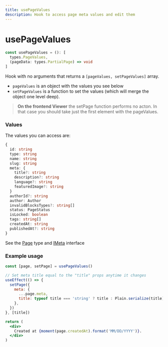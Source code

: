 ```yaml
---
title: usePageValues
description: Hook to access page meta values and edit them
---
```


# usePageValues

```ts
const usePageValues = (): [
  types.PageValues,
  (pageData: types.PartialPage) => void
]
```

Hook with no arguments that returns a `[pageValues, setPageValues]` array.

- `pageValues` is an object with the values you see below
- `setPageValues` is a function to set the values (which will merge the object one level deep).

> **On the frontend Viewer** the setPage function performs no acton. In that case you should take just the first element with the pageValues.

### Values

The values you can access are:

```ts
{
  id: string
  type: string
  name: string
  slug: string
  meta: {
    title?: string
    description?: string
    language?: string
    featuredImage?: string
  }
  authorId?: string
  author: Author
  invalidBlocksTypes?: string[]
  status: PageStatus
  isLocked: boolean
  tags: string[]
  createdAt: string
  publishedAt?: string
}
```

See the [Page](/api-reference/types/types#page) type and [IMeta](/api-reference/types/interfaces#imeta) interface

### Example usage

```jsx
const [page, setPage] = usePageValues()

// Set meta title equal to the "title" props anytime it changes
useEffect(() => {
  setPage({
    meta: {
      ...page.meta,
      title: typeof title === 'string' ? title : Plain.serialize(title),
    },
  })
}, [title])

return (
  <div>
    Created at {moment(page.createdAt).format('MM/DD/YYYY')}.
  </div>
)
```
